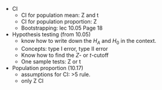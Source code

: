 * CI
  - CI for population mean: Z and t
  - CI for population proportion: Z
  - Bootstrapping: lec 10.05 Page 18
* Hypothesis testing (from 10.05)
  - know how to write down the $H_A$ and $H_0$ in the context.
  - Concepts: type I error, type II error
  - Know how to find the $Z$- or $t$-cutoff
  - One sample tests: Z or t
* Population proportion (10.17)
  - assumptions for CI: >5 rule.
  - only Z CI